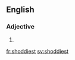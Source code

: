 ==English==

===Adjective===
{{head|en|adjective superlative form}}

# {{en-superlative of|shoddy}}

[[fr:shoddiest]]
[[sv:shoddiest]]